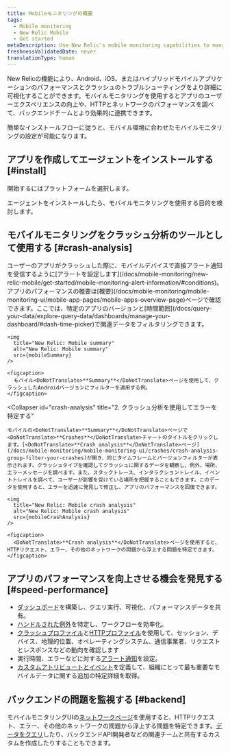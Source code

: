 ```yaml
---
title: Mobileモニタリングの概要
tags:
  - Mobile monitoring
  - New Relic Mobile
  - Get started
metaDescription: Use New Relic's mobile monitoring capabilities to manage the performance of your iOS and Android apps and your customers' overall digital experience.
freshnessValidatedDate: never
translationType: human
---
```






New Relicの<InlinePopover type="mobile"/>機能により、Android、iOS、またはハイブリッドモバイルアプリケーションのパフォーマンスとクラッシュのトラブルシューティングをより詳細に可視化することができます。モバイルモニタリングを使用するとアプリのユーザーエクスペリエンスの向上や、HTTPとネットワークのパフォーマンスを調べて、バックエンドチームとより効果的に連携できます。

簡単なインストールフローに従うと、モバイル環境に合わせたモバイルモニタリングの設定が可能になります。

## アプリを作成してエージェントをインストールする [#install]

開始するにはプラットフォームを選択します。

<TechTileGrid>
  <TechTile
    name="Android"
    icon="logo-android"
    to="/docs/mobile-monitoring/new-relic-mobile-android/get-started/introduction-new-relic-mobile-android"
  />

  <TechTile
    name="Capacitor"
    icon="logo-capacitor"
    to="/docs/mobile-monitoring/new-relic-mobile-ionic-capacitor/get-started/introduction-new-relic-ionic-capacitor"
  />

  <TechTile
    name="Cordova"
    icon="logo-cordova"
    to="/docs/mobile-monitoring/new-relic-mobile-cordova-phonegap/get-started-with-cordova-monitoring"
  />

  <TechTile
    name="Flutter"
    icon="logo-flutter"
    to="/docs/mobile-monitoring/new-relic-mobile-flutter/monitor-your-flutter-application"
  />

  <TechTile
    name=".NET MAUI"
    icon="logo-dotnet-maui"
    to="/docs/mobile-monitoring/new-relic-mobile-maui-dotnet/monitor-your-net-maui-application"
  />

  <TechTile
    name="iOS"
    icon="logo-apple"
    to="/docs/mobile-monitoring/new-relic-mobile-ios/get-started/introduction-new-relic-mobile-ios"
  />

  <TechTile
    name="React Native"
    icon="logo-react"
    to="/docs/mobile-monitoring/new-relic-monitoring-react-native/monitor-your-react-native-application"
  />

  <TechTile
    name="Unity"
    icon="logo-unity"
    to="/docs/mobile-monitoring/new-relic-mobile-unity/monitor-your-unity-application/"
  />

  <TechTile
    name="Unreal Engine"
    icon="logo-unreal-engine"
    to="/docs/mobile-monitoring/new-relic-mobile-unreal-engine/monitor-your-unreal-engine-application/"
  />

  <TechTile
    name="Xamarin"
    icon="logo-xamarin"
    to="/docs/mobile-monitoring/new-relic-mobile-xamarin/monitor-your-xamarin-application"
  />
</TechTileGrid>

エージェントをインストールしたら、モバイルモニタリングを使用する目的を検討します。

## モバイルモニタリングをクラッシュ分析のツールとして使用する [#crash-analysis]

<CollapserGroup>
  <Collapser
    id="alert"
    title="1. クラッシュに関するアラート通知を受信する"
  >
    ユーザーのアプリがクラッシュした際に、モバイルデバイスで直接アラート通知を受信するように[アラートを設定します](/docs/mobile-monitoring/new-relic-mobile/get-started/mobile-monitoring-alert-information/#conditions)。アプリのパフォーマンスの概要は[概要](/docs/mobile-monitoring/mobile-monitoring-ui/mobile-app-pages/mobile-apps-overview-page)ページで確認できます。ここでは、特定のアプリのバージョンと[時間範囲](/docs/query-your-data/explore-query-data/dashboards/manage-your-dashboard/#dash-time-picker)で関連データをフィルタリングできます。

    <img
      title="New Relic: Mobile summary"
      alt="New Relic: Mobile summary"
      src={mobileSummary}
    />

    <figcaption>
      モバイル<DoNotTranslate>**Summary**</DoNotTranslate>ページを使用して、クラッシュしたAndroidバージョンにフィルターを適用する例。
    </figcaption>
  </Collapser>

  <Collapser
    id="crash-analysis"
    title="2. クラッシュ分析を使用してエラーを特定する"
  >
    モバイルの<DoNotTranslate>**Summary**</DoNotTranslate>ページで<DoNotTranslate>**Crashes**</DoNotTranslate>チャートのタイトルをクリックします。[<DoNotTranslate>**Crash analysis**</DoNotTranslate>ページ](/docs/mobile-monitoring/mobile-monitoring-ui/crashes/crash-analysis-group-filter-your-crashes)が開き、同じタイムフレームとバージョンフィルターが表示されます。クラッシュタイプを確認してクラッシュに関するデータを観察し、例外、場所、エラーメッセージを調べます。また、スタックトレース、インタラクショントレイル、イベントトレイルを調べて、ユーザーが影響を受けている場所を把握することもできます。このデータを使用すると、エラーを迅速に発見して修正し、アプリのパフォーマンスを回復できます。

    <img
      title="New Relic: Mobile crash analysis"
      alt="New Relic: Mobile crash analysis"
      src={mobileCrashAnalysis}
    />

    <figcaption>
      <DoNotTranslate>**Crash analysis**</DoNotTranslate>ページを使用すると、HTTPリクエスト、エラー、その他のネットワークの問題から浮上する問題を特定できます。
    </figcaption>
  </Collapser>
</CollapserGroup>

## アプリのパフォーマンスを向上させる機会を発見する [#speed-performance]

* [ダッシュボード](/docs/dashboards/new-relic-one-dashboards/get-started/introduction-new-relic-one-dashboards)を構築し、クエリ実行、可視化、パフォーマンスデータを共有。
* [ハンドルされた例外](/docs/mobile-monitoring/mobile-monitoring-ui/crashes/introduction-mobile-handled-exceptions)を特定し、ワークフローを効率化。
* [クラッシュプロファイル](/docs/mobile-monitoring/mobile-monitoring-ui/crashes/crash-analysis-group-filter-your-crashes/#profiles)と[HTTPプロファイル](/docs/mobile-monitoring/mobile-monitoring-ui/network-pages/http-errors-page/#error-profiles)を使用して、セッション、デバイス、地理的位置、オペレーティングシステム、通信事業者、リクエストとレスポンスなどの動向を確認します
* 実行時間、エラーなどに対する[アラート通知](/docs/mobile-monitoring/new-relic-mobile/getting-started/alert-information-new-relic-mobile)を設定。
* [カスタムアトリビュートとイベント](/docs/insights/insights-data-sources/custom-events/insert-custom-events-attributes-mobile-data)を定義して、組織にとって最も重要なモバイルデータに関する追加の特定詳細を取得。

## バックエンドの問題を監視する [#backend]

モバイルモニタリングUIの[ネットワークページ](/docs/mobile-monitoring/mobile-monitoring-ui/network-pages/analyze-network-requests-using-mobilerequest-event-data/)を使用すると、HTTPリクエスト、エラー、その他のネットワークの問題から浮上する問題を特定できます。[データをクエリ](/docs/nrql/nrql-examples/nrql-query-examples-mobile-monitoring/)したり、バックエンドAPI開発者などの関連チームと共有するカスタム<InlinePopover type="dashboards"/>を作成したりすることもできます。